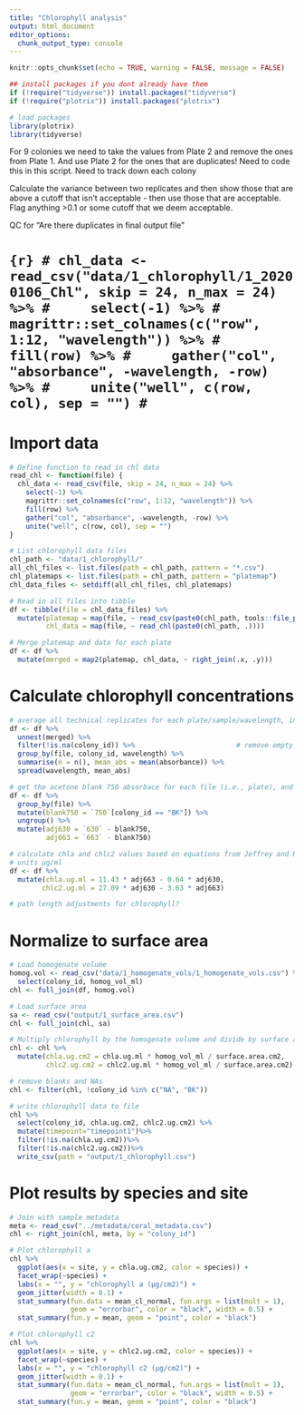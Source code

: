 ```yaml
---
title: "Chlorophyll analysis"
output: html_document
editor_options: 
  chunk_output_type: console
---
```


```r
knitr::opts_chunk$set(echo = TRUE, warning = FALSE, message = FALSE)

## install packages if you dont already have them
if (!require("tidyverse")) install.packages("tidyverse")
if (!require("plotrix")) install.packages("plotrix")

# load packages
library(plotrix)
library(tidyverse)

```

For 9 colonies we need to take the values from Plate 2 and remove the ones from Plate 1. And use Plate 2 for the ones that are duplicates! Need to code this in this script.  Need to track down each colony 

Calculate the variance between two replicates and then show those that are above a cutoff that isn't acceptable - then use those that are acceptable.  Flag anything >0.1 or some cutoff that we deem acceptable.  

QC for "Are there duplicates in final output file"




# ```{r}
# chl_data <- read_csv("data/1_chlorophyll/1_20200106_Chl", skip = 24, n_max = 24) %>%
#     select(-1) %>%
#     magrittr::set_colnames(c("row", 1:12, "wavelength")) %>%
#     fill(row) %>%
#     gather("col", "absorbance", -wavelength, -row) %>%
#     unite("well", c(row, col), sep = "")
# ```

# Import data
```r
# Define function to read in chl data
read_chl <- function(file) {
  chl_data <- read_csv(file, skip = 24, n_max = 24) %>%
    select(-1) %>%
    magrittr::set_colnames(c("row", 1:12, "wavelength")) %>%
    fill(row) %>%
    gather("col", "absorbance", -wavelength, -row) %>%
    unite("well", c(row, col), sep = "")
}

# List chlorophyll data files
chl_path <- "data/1_chlorophyll/"                                        # Path to chlorophyll data directory
all_chl_files <- list.files(path = chl_path, pattern = "*.csv")          # List all files in directory
chl_platemaps <- list.files(path = chl_path, pattern = "platemap")       # List platemap files
chl_data_files <- setdiff(all_chl_files, chl_platemaps)                  # List absorbance data files

# Read in all files into tibble
df <- tibble(file = chl_data_files) %>%
  mutate(platemap = map(file, ~ read_csv(paste0(chl_path, tools::file_path_sans_ext(.), "_platemap.csv"))),
         chl_data = map(file, ~ read_chl(paste0(chl_path, .))))

# Merge platemap and data for each plate
df <- df %>%
  mutate(merged = map2(platemap, chl_data, ~ right_join(.x, .y)))
```

# Calculate chlorophyll concentrations
```r
# average all technical replicates for each plate/sample/wavelength, including all acetone blanks together (per plate)
df <- df %>%
  unnest(merged) %>%
  filter(!is.na(colony_id)) %>%                         # remove empty wells (colony_id is NA)
  group_by(file, colony_id, wavelength) %>%
  summarise(n = n(), mean_abs = mean(absorbance)) %>%
  spread(wavelength, mean_abs)

# get the acetone blank 750 absorbace for each file (i.e., plate), and subtract from 630 and 663 values for each sample
df <- df %>%
  group_by(file) %>%
  mutate(blank750 = `750`[colony_id == "BK"]) %>%
  ungroup() %>%
  mutate(adj630 = `630` - blank750,
         adj663 = `663` - blank750)

# calculate chla and chlc2 values based on equations from Jeffrey and Humphrey 1975
# units µg/ml
df <- df %>%
  mutate(chla.ug.ml = 11.43 * adj663 - 0.64 * adj630,
        chlc2.ug.ml = 27.09 * adj630 - 3.63 * adj663)

# path length adjustments for chlorophyll?
```

# Normalize to surface area
```r
# Load homogenate volume
homog.vol <- read_csv("data/1_homogenate_vols/1_homogenate_vols.csv") %>%
  select(colony_id, homog_vol_ml)
chl <- full_join(df, homog.vol)

# Load surface area
sa <- read_csv("output/1_surface_area.csv")
chl <- full_join(chl, sa)

# Multiply chlorophyll by the homogenate volume and divide by surface area
chl <- chl %>%
  mutate(chla.ug.cm2 = chla.ug.ml * homog_vol_ml / surface.area.cm2,
         chlc2.ug.cm2 = chlc2.ug.ml * homog_vol_ml / surface.area.cm2)

# remove blanks and NAs
chl <- filter(chl, !colony_id %in% c("NA", "BK"))

# write chlorophyll data to file
chl %>%
  select(colony_id, chla.ug.cm2, chlc2.ug.cm2) %>%
  mutate(timepoint="timepoint1")%>%
  filter(!is.na(chla.ug.cm2))%>%
  filter(!is.na(chlc2.ug.cm2))%>%
  write_csv(path = "output/1_chlorophyll.csv")
```

# Plot results by species and site
```r
# Join with sample metadata
meta <- read_csv("../metadata/coral_metadata.csv")
chl <- right_join(chl, meta, by = "colony_id")

# Plot chlorophyll a
chl %>%
  ggplot(aes(x = site, y = chla.ug.cm2, color = species)) +
  facet_wrap(~species) +
  labs(x = "", y = "chlorophyll a (µg/cm2)") +
  geom_jitter(width = 0.1) +                                            # Plot all points
  stat_summary(fun.data = mean_cl_normal, fun.args = list(mult = 1),    # Plot standard error
               geom = "errorbar", color = "black", width = 0.5) +
  stat_summary(fun.y = mean, geom = "point", color = "black")           # Plot mean

# Plot chlorophyll c2
chl %>%
  ggplot(aes(x = site, y = chlc2.ug.cm2, color = species)) +
  facet_wrap(~species) +
  labs(x = "", y = "chlorophyll c2 (µg/cm2)") +
  geom_jitter(width = 0.1) +                                            # Plot all points
  stat_summary(fun.data = mean_cl_normal, fun.args = list(mult = 1),    # Plot standard error
               geom = "errorbar", color = "black", width = 0.5) +
  stat_summary(fun.y = mean, geom = "point", color = "black")           # Plot mean
```



